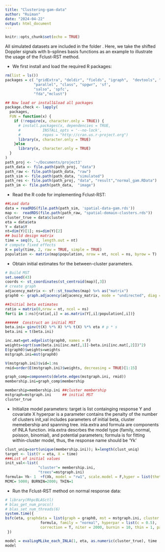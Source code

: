 ```yaml
---
title: "Clustering-gam-data"
author: "Ruiman"
date: "2024-04-22"
output: html_document
---
```


```r
knitr::opts_chunk$set(echo = TRUE)
```

All simulated datasets are included in the folder \textcolor{red}{Sim-Data}. Here, we take the shifted Doppler signals with b-splines basis functions as an example to illustrate the usage of the Fclust-RST method. 

- We first install and load the required R packages:
```r
rm(list = ls())
packages = c( "gridExtra", "deldir", "fields", "igraph",  "devtools", "ggplot2", "Matrix.utils", "grid", 
             "parallel", "class", "spgwr", 'sf',
             "salso", 'spfc',
             "fda","mclust")

## Now load or install&load all packages
package.check <- lapply(
  packages,
  FUN = function(x) {
    if (!require(x, character.only = TRUE)) {
      # install.packages(x, dependencies = TRUE, 
      #          INSTALL_opts = '--no-lock', 
      #          repos = "http://cran.us.r-project.org")
      library(x, character.only = TRUE)
    }else
      library(x, character.only = TRUE)
  }
)
path_proj <- '~/Documents/project3'
path_data <- file.path(path_proj, "data")
path_raw <- file.path(path_data, "raw")
path_sim <- file.path(path_data, "simulated")
path_res <- file.path(path_proj, "data", "result","normal_gam.RData")
path_im <- file.path(path_data,  "image")
```

- Read the R code for implementing Fclust-RST:


```r
##Load data
data = readRDS(file.path(path_sim, 'spatial-data-gam.rds'))
map <-  readRDS(file.path(path_raw, "spatial-domain-clusters.rds"))
cluster_true = data$cluster
eta = data$eta
Y = data$Y
nt=dim(Y)[1]; ns=dim(Y)[2]  
## build design matrix
time = seq(0, 1, length.out = nt)
# compute fixed effects
X = poly(time, 2, raw = TRUE, simple = TRUE)
population <- matrix(map$population, nrow = nt, ncol = ns, byrow = T)
```

- Obtain initial estimates for the between-cluster parameters. 
   \begin{itemize}
     \item  The hyperparameter $\mathcal{G}$ is fixed to be the true graph $\mathcal{G}_0$ used for generating the cluster-wise constant Doppler signals.      \item  The initial values of wavelet coefficients, $\{\hat{\boldsymbol{\beta}}(\mathbf{s})\}$, are obtained by using the least-square estimates for each location $\mathbf{s}$. 
     \item  For each edge of $\mathcal{G}$ connecting $\mathbf{s}$ and $\mathbf{s}^{\prime}$, the Euclidean distance of $\hat{\boldsymbol{\beta}}(\mathbf{s})$ and $\hat{\boldsymbol{\beta}}(\mathbf{s}^{\prime})$ is used as its edge weight. Then, the initial minimum spanning tree (MST), $\mathcal{T}^{(0)}$, is obtained based on $\mathcal{G}$ and its assigned edge weights. 
     \item  By removing $(k_p^{(0)}-1)$ edges of $\mathcal{T}^{(0)}$, we obtain $k_p^{(0)}$ initial clusters. 
  \end{itemize}
```r
# Build MST 
set.seed(43)
coords <- st_coordinates(st_centroid(map)[,3])
# create graph
adjacency_matrix <- sf::st_touches(map) %>% as("matrix")
graph0 <- graph.adjacency(adjacency_matrix, mode = "undirected", diag = FALSE)

##Initial beta estimates
ratio = matrix(0,nrow = nt, ncol = ns)
for(i in 1:ns){ratio[,i] = as.matrix(Y[,i]/population[,i])}

######  Construct an initial MST
beta.ini= ginv(t(X) %*% X) %*% t(X) %*% eta # p * s
beta.ini = t(beta.ini) 

inc.mat=get.edgelist(graph0, names = F)
weights=sqrt(sum(beta.ini[inc.mat[,1]]-beta.ini[inc.mat[,2]])^2)
E(graph0)$weights=weights
mstgraph.ini=mst(graph0)

V(mstgraph.ini)$vid=1:ns
rmid=order(E(mstgraph.ini)$weights, decreasing = TRUE)[1:15]

graph_comp=components(delete.edges(mstgraph.ini, rmid))
membership.ini=graph_comp$membership

membership=membership.ini ##cluster membership
mstgraph=mstgraph.ini     ## initial MST
cluster_true 
```
- Initialize model parameters:
 target is list containging response Y and covariate X
 hyperpar is a parameter contains the penalty of the number of clusters
 init_val includes parameters of initial beta, cluster memebership and spanning tree.
 inla.extra and formula are components of INLA function. inla.extra descrbes the model type (family, normal, poisson, binomial), and potential parameters; 
 formula is for fitting within-cluster model, thus, the response name should be 'Yk'
```r
clust_uniq=sort(unique(membership.ini)); k=length(clust_uniq)
target <- list(Y = eta, X = time)
###List of initial values
init_val<-list(
               "cluster"= membership.ini, 
               "trees"=mstgraph.ini)
formula= Yk~ 1  +f(Xk, model = "rw1", scale.model = F,hyper = list(theta = list(prior="pc.prec", param=c(1,0.01))))
MCMC= 5000; BURNIN=2000; THIN=1
```
- Run the Fclust-RST method on normal response data:
```r
# library(RhpcBLASctl)
# blas_get_num_procs()
# blas_set_num_threads(6)
system.time({
bsfc(eta, graphdata = list(graph = graph0, mst = mstgraph.ini, cluster = membership.ini), X = X, N = NULL,
                formula, family = "normal", hyperpar = list(c = 0.5),
                correction = T, niter = 2000, burnin = 10, thin = 1, path_save = path_res) 
 })
```
```r

model = evalLogMLike_each_INLA(1, eta, as.numeric(cluster_true), time , NULL, family = "normal",formula, correction = T, detailed = F)
model

```
